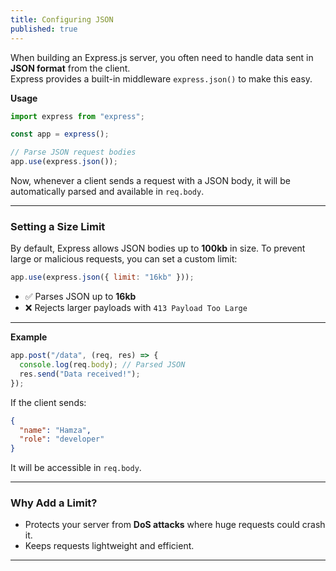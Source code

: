 ```yaml
---
title: Configuring JSON
published: true
---
```


When building an Express.js server, you often need to handle data sent in **JSON format** from the client.  
Express provides a built-in middleware `express.json()` to make this easy.

**Usage** 

```js
import express from "express";

const app = express();

// Parse JSON request bodies
app.use(express.json());
```

Now, whenever a client sends a request with a JSON body, it will be automatically parsed and available in `req.body`.

---

### Setting a Size Limit

By default, Express allows JSON bodies up to **100kb** in size.
To prevent large or malicious requests, you can set a custom limit:

```js
app.use(express.json({ limit: "16kb" }));
```

* ✅ Parses JSON up to **16kb**
* ❌ Rejects larger payloads with `413 Payload Too Large`

---

**Example**

```js
app.post("/data", (req, res) => {
  console.log(req.body); // Parsed JSON
  res.send("Data received!");
});
```

If the client sends:

```json
{
  "name": "Hamza",
  "role": "developer"
}
```

It will be accessible in `req.body`.

---

### Why Add a Limit?

* Protects your server from **DoS attacks** where huge requests could crash it.
* Keeps requests lightweight and efficient.

---


